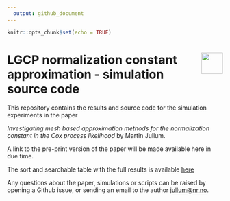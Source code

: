 ```yaml
---
  output: github_document
---
```

  
  ```r
knitr::opts_chunk$set(echo = TRUE)
```

#  <img src="logo.png" align="right" height="50px"/>

# LGCP normalization constant approximation - simulation source code

This repository contains the results and source code for the simulation experiments in the paper 

*Investigating mesh based approximation methods for the normalization constant in the Cox process likelihood* by 
Martin Jullum.

A link to the pre-print version of the paper will be made available here in due time.

The sort and searchable table with the full results is available 
[here](https://martinju.github.io/LGCP-normConst-simultations.html)

Any questions about the paper, simulations or scripts can be raised by opening a Github issue, or sending an email to 
the author [jullum@nr.no](<mailto:jullum@nr.no?subject=LGCP-normConst-simulations>).

<!-- ### Source code files -->

<!-- All source code for the simulations are available under /Source code -->

<!-- File  | Description -->
<!-- ------------- | ------------- -->
<!--   simulation_script.R                         | This is the main script executing the simulation experiment in the paper. Settings for full simulation is commented out, such that the script can be ran quickly.  -->
<!-- timing_deterministic_integration_methods.R  | Script for timing the deterministic integration methods. -->
<!-- help_function.R | All functions used in the above scripts. Ufortunatly, almost no documentation is available.  -->
